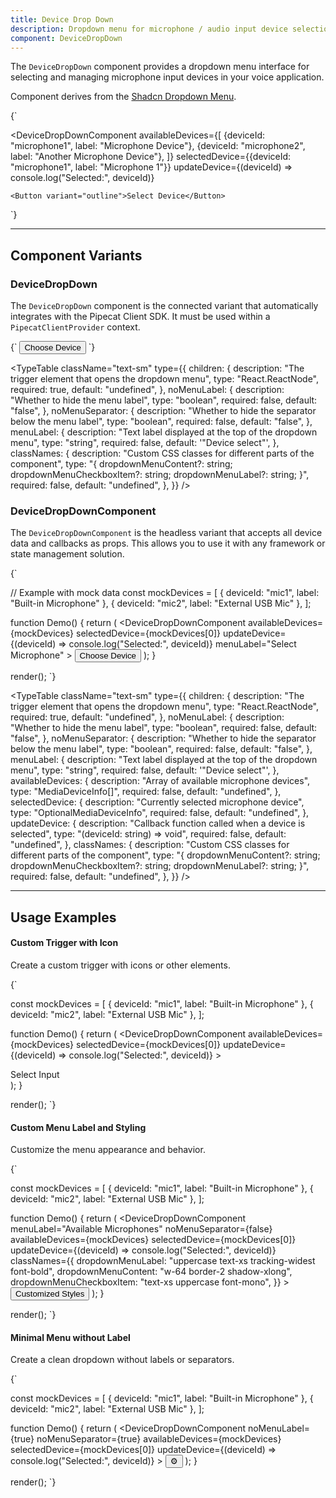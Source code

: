 ```yaml
---
title: Device Drop Down
description: Dropdown menu for microphone / audio input device selection
component: DeviceDropDown
---
```


The `DeviceDropDown` component provides a dropdown menu interface for selecting and managing microphone input devices in your voice application. 

Component derives from the [Shadcn Dropdown Menu](https://ui.shadcn.com/docs/components/dropdown-menu).

<LiveComponent language="tsx">
{`

  <DeviceDropDownComponent
    availableDevices={[
      {deviceId: "microphone1", label: "Microphone Device"},
      {deviceId: "microphone2", label: "Another Microphone Device"},
    ]}
    selectedDevice={{deviceId: "microphone1", label: "Microphone 1"}}
    updateDevice={(deviceId) => console.log("Selected:", deviceId)}
  >
    <Button variant="outline">Select Device</Button>
  </DeviceDropDownComponent>
`}
</LiveComponent>

---

## Component Variants

### DeviceDropDown

The `DeviceDropDown` component is the connected variant that automatically integrates with the Pipecat Client SDK. It must be used within a `PipecatClientProvider` context.

<LiveComponent language="tsx" withPipecat>
{`

  <DeviceDropDown menuLabel="Select Microphone">
    <Button variant="outline">Choose Device</Button>
  </DeviceDropDown>
`}
</LiveComponent>

<TypeTable
  className="text-sm"
  type={{
    children: {
      description: "The trigger element that opens the dropdown menu",
      type: "React.ReactNode",
      required: true,
      default: "undefined",
    },
    noMenuLabel: {
      description: "Whether to hide the menu label",
      type: "boolean",
      required: false,
      default: "false",
    },
    noMenuSeparator: {
      description: "Whether to hide the separator below the menu label",
      type: "boolean",
      required: false,
      default: "false",
    },
    menuLabel: {
      description: "Text label displayed at the top of the dropdown menu",
      type: "string",
      required: false,
      default: '"Device select"',
    },
    classNames: {
      description: "Custom CSS classes for different parts of the component",
      type: "{ dropdownMenuContent?: string; dropdownMenuCheckboxItem?: string; dropdownMenuLabel?: string; }",
      required: false,
      default: "undefined",
    },
  }}
/>

### DeviceDropDownComponent

The `DeviceDropDownComponent` is the headless variant that accepts all device data and callbacks as props. This allows you to use it with any framework or state management solution.

<LiveComponent language="tsx" noInline>
{`

  // Example with mock data
  const mockDevices = [
    { deviceId: "mic1", label: "Built-in Microphone" },
    { deviceId: "mic2", label: "External USB Mic" },
  ];

  function Demo() {
    return (
      <DeviceDropDownComponent
        availableDevices={mockDevices}
        selectedDevice={mockDevices[0]}
        updateDevice={(deviceId) => console.log("Selected:", deviceId)}
        menuLabel="Select Microphone"
      >
        <Button variant="outline">Choose Device</Button>
      </DeviceDropDownComponent>
    );
  }

  render(<Demo />);
`}
</LiveComponent>

<TypeTable
  className="text-sm"
  type={{
    children: {
      description: "The trigger element that opens the dropdown menu",
      type: "React.ReactNode",
      required: true,
      default: "undefined",
    },
    noMenuLabel: {
      description: "Whether to hide the menu label",
      type: "boolean",
      required: false,
      default: "false",
    },
    noMenuSeparator: {
      description: "Whether to hide the separator below the menu label",
      type: "boolean",
      required: false,
      default: "false",
    },
    menuLabel: {
      description: "Text label displayed at the top of the dropdown menu",
      type: "string",
      required: false,
      default: '"Device select"',
    },
    availableDevices: {
      description: "Array of available microphone devices",
      type: "MediaDeviceInfo[]",
      required: false,
      default: "undefined",
    },
    selectedDevice: {
      description: "Currently selected microphone device",
      type: "OptionalMediaDeviceInfo",
      required: false,
      default: "undefined",
    },
    updateDevice: {
      description: "Callback function called when a device is selected",
      type: "(deviceId: string) => void",
      required: false,
      default: "undefined",
    },
    classNames: {
      description: "Custom CSS classes for different parts of the component",
      type: "{ dropdownMenuContent?: string; dropdownMenuCheckboxItem?: string; dropdownMenuLabel?: string; }",
      required: false,
      default: "undefined",
    },
  }}
/>


---

## Usage Examples


#### Custom Trigger with Icon

Create a custom trigger with icons or other elements.

<LiveComponent language="tsx" noInline>
{`

  const mockDevices = [
    { deviceId: "mic1", label: "Built-in Microphone" },
    { deviceId: "mic2", label: "External USB Mic" },
  ];

  function Demo() {
    return (
      <DeviceDropDownComponent
        availableDevices={mockDevices}
        selectedDevice={mockDevices[0]}
        updateDevice={(deviceId) => console.log("Selected:", deviceId)}
      >
        <div className="flex items-center gap-2 px-3 py-2 border rounded-md cursor-pointer hover:bg-gray-50">
          <CircleIcon />
          <span>Select Input</span>
        </div>
      </DeviceDropDownComponent>
    );
  }

  render(<Demo />);
`}
</LiveComponent>

#### Custom Menu Label and Styling

Customize the menu appearance and behavior.

<LiveComponent language="tsx" noInline>
{`

  const mockDevices = [
    { deviceId: "mic1", label: "Built-in Microphone" },
    { deviceId: "mic2", label: "External USB Mic" },
  ];

  function Demo() {
    return (
      <DeviceDropDownComponent
        menuLabel="Available Microphones"
        noMenuSeparator={false}
        availableDevices={mockDevices}
        selectedDevice={mockDevices[0]}
        updateDevice={(deviceId) => console.log("Selected:", deviceId)}
        classNames={{
          dropdownMenuLabel: "uppercase text-xs tracking-widest font-bold",
          dropdownMenuContent: "w-64 border-2 shadow-xlong",
          dropdownMenuCheckboxItem: "text-xs uppercase font-mono",
        }}
      >
        <Button variant="ghost">Customized Styles</Button>
      </DeviceDropDownComponent>
    );
  }

  render(<Demo />);
`}
</LiveComponent>

#### Minimal Menu without Label

Create a clean dropdown without labels or separators.

<LiveComponent language="tsx" noInline>
{`

  const mockDevices = [
    { deviceId: "mic1", label: "Built-in Microphone" },
    { deviceId: "mic2", label: "External USB Mic" },
  ];

  function Demo() {
    return (
      <DeviceDropDownComponent
        noMenuLabel={true}
        noMenuSeparator={true}
        availableDevices={mockDevices}
        selectedDevice={mockDevices[0]}
        updateDevice={(deviceId) => console.log("Selected:", deviceId)}
      >
        <Button variant="outline" size="sm">⚙️</Button>
      </DeviceDropDownComponent>
    );
  }

  render(<Demo />);
`}
</LiveComponent>
